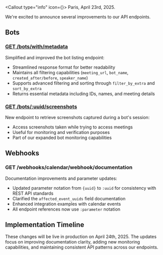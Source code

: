 <Callout type="info" icon={<Info className="h-5 w-5" />}>
  Paris, April 23rd, 2025.
</Callout>

We're excited to announce several improvements to our API endpoints.

## Bots

### [GET /bots/with/metadata](/docs/api/reference/bots_with_metadata)

Simplified and improved the bot listing endpoint:

- Streamlined response format for better readability
- Maintains all filtering capabilities (`meeting_url`, `bot_name`, `created_after/before`, `speaker_name`)
- Supports advanced filtering and sorting through `filter_by_extra` and `sort_by_extra`
- Returns essential metadata including IDs, names, and meeting details

### [GET /bots/:uuid/screenshots](/docs/api/reference/get_screenshots)

New endpoint to retrieve screenshots captured during a bot's session:

- Access screenshots taken while trying to access meetings
- Useful for monitoring and verification purposes
- Part of our expanded bot monitoring capabilities

## Webhooks

### GET /webhooks/calendar/webhook/documentation

Documentation improvements and parameter updates:

- Updated parameter notation from `{uuid}` to `:uuid` for consistency with REST API standards
- Clarified the `affected_event_uuids` field documentation
- Enhanced integration examples with calendar events
- All endpoint references now use `:parameter` notation

## Implementation Timeline

These changes will be live in production on April 24th, 2025. The updates focus on improving documentation clarity, adding new monitoring capabilities, and maintaining consistent API patterns across our endpoints.
